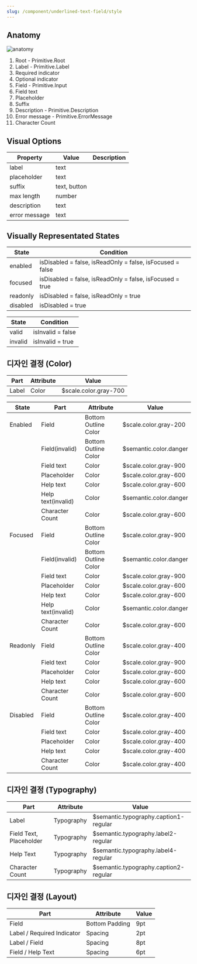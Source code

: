 ```yaml
---
slug: /component/underlined-text-field/style
---
```


## Anatomy

![anatomy](./anatomy.png)

1. Root - Primitive.Root
2. Label - Primitive.Label
3. Required indicator
4. Optional indicator
5. Field - Primitive.Input
6. Field text
7. Placeholder
8. Suffix
9. Description - Primitive.Description
10. Error message - Primitive.ErrorMessage
11. Character Count

## Visual Options

| Property      | Value        | Description |
| ------------- | ------------ | ----------- |
| label         | text         |             |
| placeholder   | text         |             |
| suffix        | text, button |             |
| max length    | number       |             |
| description   | text         |             |
| error message | text         |             |

## Visually Representated States

| State    | Condition                                                 |
| -------- | --------------------------------------------------------- |
| enabled  | isDisabled = false, isReadOnly = false, isFocused = false |
| focused  | isDisabled = false, isReadOnly = false, isFocused = true  |
| readonly | isDisabled = false, isReadOnly = true                     |
| disabled | isDisabled = true                                         |

| State   | Condition         |
| ------- | ----------------- |
| valid   | isInvalid = false |
| invalid | isInvalid = true  |

## 디자인 결정 (Color)

| Part  | Attribute | Value                 |
| ----- | --------- | --------------------- |
| Label | Color     | $scale.color.gray-700 |

| State    | Part               | Attribute            | Value                  |
| -------- | ------------------ | -------------------- | ---------------------- |
| Enabled  | Field              | Bottom Outline Color | $scale.color.gray-200  |
|          | Field(invalid)     | Bottom Outline Color | $semantic.color.danger |
|          | Field text         | Color                | $scale.color.gray-900  |
|          | Placeholder        | Color                | $scale.color.gray-600  |
|          | Help text          | Color                | $scale.color.gray-600  |
|          | Help text(invalid) | Color                | $semantic.color.danger |
|          | Character Count    | Color                | $scale.color.gray-600  |
| Focused  | Field              | Bottom Outline Color | $scale.color.gray-900  |
|          | Field(invalid)     | Bottom Outline Color | $semantic.color.danger |
|          | Field text         | Color                | $scale.color.gray-900  |
|          | Placeholder        | Color                | $scale.color.gray-600  |
|          | Help text          | Color                | $scale.color.gray-600  |
|          | Help text(invalid) | Color                | $semantic.color.danger |
|          | Character Count    | Color                | $scale.color.gray-600  |
| Readonly | Field              | Bottom Outline Color | $scale.color.gray-400  |
|          | Field text         | Color                | $scale.color.gray-900  |
|          | Placeholder        | Color                | $scale.color.gray-600  |
|          | Help text          | Color                | $scale.color.gray-600  |
|          | Character Count    | Color                | $scale.color.gray-600  |
| Disabled | Field              | Bottom Outline Color | $scale.color.gray-400  |
|          | Field text         | Color                | $scale.color.gray-400  |
|          | Placeholder        | Color                | $scale.color.gray-400  |
|          | Help text          | Color                | $scale.color.gray-400  |
|          | Character Count    | Color                | $scale.color.gray-400  |

## 디자인 결정 (Typography)

| Part                    | Attribute  | Value                                 |
| ----------------------- | ---------- | ------------------------------------- |
| Label                   | Typography | $semantic.typography.caption1-regular |
| Field Text, Placeholder | Typography | $semantic.typography.label2-regular   |
| Help Text               | Typography | $semantic.typography.label4-regular   |
| Character Count         | Typography | $semantic.typography.caption2-regular |

## 디자인 결정 (Layout)

| Part                       | Attribute      | Value |
| -------------------------- | -------------- | ----- |
| Field                      | Bottom Padding | 9pt   |
| Label / Required Indicator | Spacing        | 2pt   |
| Label / Field              | Spacing        | 8pt   |
| Field / Help Text          | Spacing        | 6pt   |
